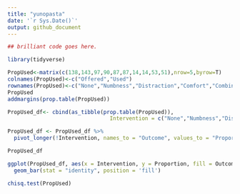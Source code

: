 ```yaml
---
title: "yunopasta"
date: '`r Sys.Date()`'
output: github_document
---
```


```r

## brilliant code goes here.

library(tidyverse)

PropUsed<-matrix(c(138,143,97,90,87,87,14,14,53,51),nrow=5,byrow=T)
colnames(PropUsed)<-c("Offered","Used")
rownames(PropUsed)<-c("None","Numbness","Distraction","Comfort","Combination")
PropUsed
addmargins(prop.table(PropUsed))

PropUsed_df<- cbind(as_tibble(prop.table(PropUsed)), 
                                Intervention = c("None","Numbness","Distraction","Comfort","Combination"))

PropUsed_df <- PropUsed_df %>% 
  pivot_longer(!Intervention, names_to = "Outcome", values_to = "Proportion")

PropUsed_df

ggplot(PropUsed_df, aes(x = Intervention, y = Proportion, fill = Outcome)) +
  geom_bar(stat = "identity", position = 'fill')

chisq.test(PropUsed)

```

